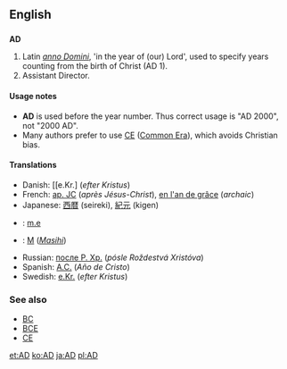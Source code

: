 ==English==
==={{initialism}}===
'''AD'''

#Latin ''[[anno Domini]]'', 'in the year of (our) Lord', used to specify years counting from the birth of Christ (AD 1).
#Assistant Director.

====Usage notes====
*'''AD''' is used before the year number. Thus correct usage is "AD 2000", not "2000 AD".
*Many authors prefer to use [[CE]] ([[Common Era]]), which avoids Christian bias.

====Translations====
{{top}}
*Danish: [[e.Kr.] (''efter Kristus'')
*French: [[ap. JC]] (''après Jésus-Christ''), [[en l'an de grâce]] (''archaic'')
*Japanese: [[西暦]] (seireki), [[紀元]] (kigen)
*{{lt}}: [[m.e]] {{f}}
*{{ms}}: [[M]] (''[[Masihi]]'')
{{mid}}
*Russian: [[после Р. Хр.]] (''pósle Roždestvá Xristóva'')
*Spanish: [[A.C.]] (''Año de Cristo'')
*Swedish: [[e.Kr.]] (''efter Kristus'')
{{bottom}}

===See also===
*[[BC]]
*[[BCE]]
*[[CE]]
[[et:AD]]
[[ko:AD]]
[[ja:AD]]
[[pl:AD]]